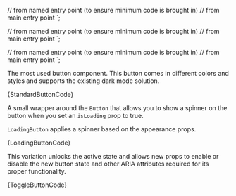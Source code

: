
// from named entry point (to ensure minimum code is brought in)
// from main entry point
`;

// from named entry point (to ensure minimum code is brought in)
// from main entry point
`;

// from named entry point (to ensure minimum code is brought in)
// from main entry point
`;

<Section title="Button (standard button)" contained={true} border={true} style={{ paddingRight: 0, paddingLeft: 0 }}>
	<p>The most used button component. This button comes in different colors and styles and supports the existing dark mode solution.</p>
	<Snippet language="js">{StandardButtonCode}</Snippet>
</Section>

<Section title="Loading button" contained={true} border={true} style={{ paddingRight: 0, paddingLeft: 0 }}>
	<p>A small wrapper around the <Code small={true}>Button</Code> that allows you to show a spinner on the button when you set an <Code small={true}>isLoading</Code> prop to true.</p>
	<p><Code small={true}>LoadingButton</Code> applies a spinner based on the appearance props.</p>
	<Snippet language="js">{LoadingButtonCode}</Snippet>
</Section>

<Section title="Toggle button" contained={true} style={{ paddingRight: 0, paddingBottom: 0, paddingLeft: 0 }}>
	<p>This variation unlocks the active state and allows new props to enable or disable the new button state and other ARIA attributes required for its proper functionality.</p>
	<Snippet language="js">{ToggleButtonCode}</Snippet>
</Section>
